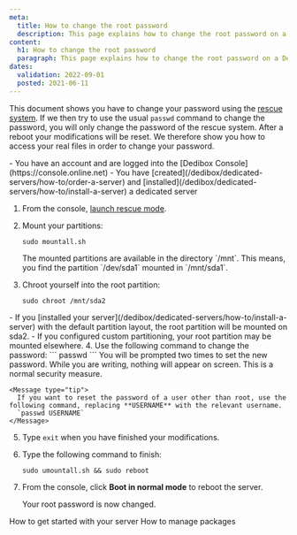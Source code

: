 ```yaml
---
meta:
  title: How to change the root password
  description: This page explains how to change the root password on a Dedibox server
content:
  h1: How to change the root password
  paragraph: This page explains how to change the root password on a Dedibox server
dates:
  validation: 2022-09-01
  posted: 2021-06-11
---
```


This document shows you have to change your password using the [rescue system](/dedibox/dedicated-servers/how-to/use-rescue-mode/). If we then try to use the usual `passwd` command to change the password, you will only change the password of the rescue system. After a reboot your modifications will be reset. We therefore show you how to access your real files in order to change your password.

<Message type="requirement">
  - You have an account and are logged into the [Dedibox Console](https://console.online.net)
  - You have [created](/dedibox/dedicated-servers/how-to/order-a-server) and [installed](/dedibox/dedicated-servers/how-to/install-a-server) a dedicated server
</Message>

1. From the console, [launch rescue mode](/dedibox/dedicated-servers/how-to/use-rescue-mode/).
2. Mount your partitions:
    ```
    sudo mountall.sh
    ```

    <Message tpye="note">
      The mounted partitions are available in the directory `/mnt`. This means, you find the partition `/dev/sda1` mounted in `/mnt/sda1`.
    </Message>
3. Chroot yourself into the root partition:
    ```
    sudo chroot /mnt/sda2
    ```

  <Message type="note">
    - If you [installed your server](/dedibox/dedicated-servers/how-to/install-a-server) with the default partition layout, the root partition will be mounted on sda2.
    - If you configured custom partitioning, your root partition may be mounted elsewhere. 
  </Message>
4. Use the following command to change the password:
    ```
    passwd
    ```
    You will be prompted two times to set the new password. While you are writing, nothing will appear on screen. This is a normal security measure.

    <Message type="tip">
      If you want to reset the password of a user other than root, use the following command, replacing **USERNAME** with the relevant username.
      `passwd USERNAME`
    </Message>
5. Type `exit` when you have finished your modifications.
6. Type the following command to finish:
    ```
    sudo umountall.sh && sudo reboot
    ```
7. From the console, click **Boot in normal mode** to reboot the server.

    Your root password is now changed.


<Navigation title="See Also">
  <PreviousButton to="/dedibox/dedicated-servers/how-to/get-started-with-server/">How to get started with your server</PreviousButton>
  <NextButton to="/dedibox/dedicated-servers/how-to/manage-packages/">How to manage packages</NextButton>
</Navigation>

